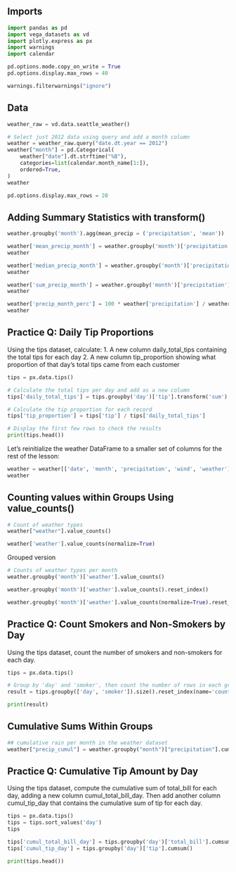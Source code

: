 ## Imports
```python
import pandas as pd
import vega_datasets as vd
import plotly.express as px
import warnings
import calendar

pd.options.mode.copy_on_write = True
pd.options.display.max_rows = 40

warnings.filterwarnings("ignore")
```

## Data
```python
weather_raw = vd.data.seattle_weather()

# Select just 2012 data using query and add a month column
weather = weather_raw.query("date.dt.year == 2012")
weather["month"] = pd.Categorical(
    weather["date"].dt.strftime("%B"),
    categories=list(calendar.month_name[1:]),
    ordered=True,
)
weather
```

```python
pd.options.display.max_rows = 20
```

## Adding Summary Statistics with transform()
```python
weather.groupby('month').agg(mean_precip = ('precipitation', 'mean'))
```

```python
weather['mean_precip_month'] = weather.groupby('month')['precipitation'].transform('mean')
weather
```


```python
weather['median_precip_month'] = weather.groupby('month')['precipitation'].transform('median')    
weather
```

```python
weather['sum_precip_month'] = weather.groupby('month')['precipitation'].transform('sum')
weather
```

```python
weather['precip_month_perc'] = 100 * weather['precipitation'] / weather["sum_precip_month"]    
weather
```

## Practice Q: Daily Tip Proportions

Using the tips dataset, calculate:
 1. A new column daily_total_tips containing the total tips for each day 
 2. A new column tip_proportion showing what proportion of that day’s total tips came from each customer

```python
tips = px.data.tips()

# Calculate the total tips per day and add as a new column
tips['daily_total_tips'] = tips.groupby('day')['tip'].transform('sum')

# Calculate the tip proportion for each record
tips['tip_proportion'] = tips['tip'] / tips['daily_total_tips']

# Display the first few rows to check the results
print(tips.head())
```

Let’s reinitialize the weather DataFrame to a smaller set of columns for the rest of the lesson:
```python
weather = weather[['date', 'month', 'precipitation', 'wind', 'weather']]
weather
```
## Counting values within Groups Using value_counts()

```python
# Count of weather types
weather["weather"].value_counts()
```

```python
weather['weather'].value_counts(normalize=True)
```
Grouped version


```python
# Counts of weather types per month
weather.groupby('month')['weather'].value_counts()
```

```python
weather.groupby('month')['weather'].value_counts().reset_index()
```

```python
weather.groupby('month')['weather'].value_counts(normalize=True).reset_index()
```

## Practice Q: Count Smokers and Non-Smokers by Day

Using the tips dataset, count the number of smokers and non-smokers for each day.

```python

tips = px.data.tips()

# Group by 'day' and 'smoker', then count the number of rows in each group
result = tips.groupby(['day', 'smoker']).size().reset_index(name='count')

print(result)

```
##  Cumulative Sums Within Groups

```python
## cumulative rain per month in the weather dataset
weather["precip_cumul"] = weather.groupby("month")["precipitation"].cumsum()
```

## Practice Q: Cumulative Tip Amount by Day

Using the tips dataset, compute the cumulative sum of total_bill for each day, adding a new column cumul_total_bill_day. Then add another column cumul_tip_day that contains the cumulative sum of tip for each day.

```python

tips = px.data.tips()
tips = tips.sort_values('day')
tips

tips['cumul_total_bill_day'] = tips.groupby('day')['total_bill'].cumsum()
tips['cumul_tip_day'] = tips.groupby('day')['tip'].cumsum()

print(tips.head())

```